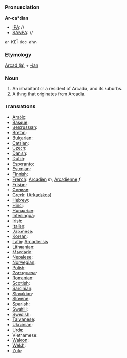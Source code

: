 ===Pronunciation===

'''Ar-ca*dian'''
*[[IPA]]: //
*[[SAMPA]]: //
ar-KE&Iuml;-dee-ahn
===Etymology===

[[Arcadia|Arcad (ia)]] + [[-ian]]
=== Noun ===

#An inhabitant or a resident of Arcadia, and its suburbs.
#A thing that originates from Arcadia.
===Translations===

*[[Arabic]]:
*[[Basque]]:
*[[Belorussian]]:
*[[Breton]]:
*[[Bulgarian]]:
*[[Catalan]]:
*[[Czech]]:
*[[Danish]]:
*[[Dutch]]:
*[[Esperanto]]:
*[[Estonian]]:
*[[Finnish]]:
*[[French]]: [[Arcadien]] ''m'', [[Arcadienne]] ''f''
*[[Frisian]]:
*[[German]]:
*[[Greek]]: ([[Arkadakos]])
*[[Hebrew]]:
*[[Hindi]]:
*[[Hungarian]]: 
*[[Interlingua]]:
*[[Irish]]:
*[[Italian]]:
*[[Japanese]]:
*[[Korean]]:
*[[Latin]]: [[Arcadiensis]]
*[[Lithuanian]]:
*[[Mandarin]]:
*[[Nepalese]]:
*[[Norwegian]]:
*[[Polish]]:
*[[Portuguese]]:
*[[Romanian]]:
*[[Scottish]]:
*[[Sardinian]]:
*[[Slovakian]]:
*[[Slovene]]:
*[[Spanish]]:
*[[Swahili]]:
*[[Swedish]]:
*[[Taiwanese]]:
*[[Ukrainian]]:
*[[Urdu]]:
*[[Vietnamese]]:
*[[Waloon]]:
*[[Welsh]]:
*[[Zulu]]: